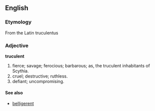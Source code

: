 ==English==
===Etymology===
From the Latin truculentus

===Adjective===
'''truculent'''

#fierce; savage; ferocious; barbarous; as, the truculent inhabitants of Scythia.
#cruel; destructive; ruthless.
#defiant; uncompromising.

====See also====
*[[belligerent]]